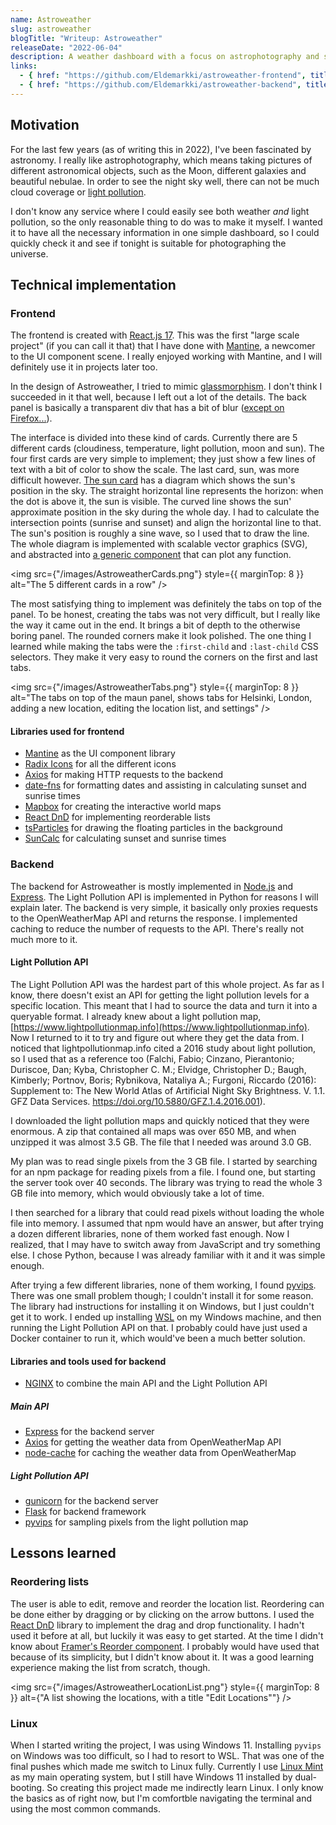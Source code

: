 ```yaml
---
name: Astroweather
slug: astroweather
blogTitle: "Writeup: Astroweather"
releaseDate: "2022-06-04"
description: A weather dashboard with a focus on astrophotography and stargazing conditions
links: 
  - { href: "https://github.com/Eldemarkki/astroweather-frontend", title: "Source code (frontend)" }
  - { href: "https://github.com/Eldemarkki/astroweather-backend", title: "Source code (backend)" }
---
```


## Motivation
For the last few years (as of writing this in 2022), I&apos;ve been fascinated by astronomy. I really like astrophotography, which means taking pictures of different astronomical objects, such as the Moon, different galaxies and beautiful nebulae. In order to see the night sky well, there can not be much cloud coverage or [light pollution](https://en.wikipedia.org/wiki/Light_pollution).


I don&apos;t know any service where I could easily see both weather _and_ light pollution, so the only reasonable thing to do was to make it myself. I wanted it to have all the necessary information in one simple dashboard, so I could quickly check it and see if tonight is suitable for photographing the universe.

## Technical implementation

### Frontend

The frontend is created with [React.js 17](https://reactjs.org/). This was the first &quot;large scale project&quot; (if you can call it that) that I have done with [Mantine](https://mantine.dev/), a newcomer to the UI component scene. I really enjoyed working with Mantine, and I will definitely use it in projects later too.

In the design of Astroweather, I tried to mimic [glassmorphism](https://hype4.academy/articles/design/glassmorphism-in-user-interfaces). I don&apos;t think I succeeded in it that well, because I left out a lot of the details. The back panel is basically a transparent div that has a bit of blur ([except on Firefox...](https://caniuse.com/css-backdrop-filter)).

The interface is divided into these kind of cards. Currently there are 5 different cards (cloudiness, temperature, light pollution, moon and sun). The four first cards are very simple to implement; they just show a few lines of text with a bit of color to show the scale. The last card, sun, was more difficult however. [The sun card](https://github.com/Eldemarkki/astroweather-frontend/blob/cc13fd0dd4ff5e28a2f76c2c91107b614bd4821e/src/components/cards/SunCard.tsx) has a diagram which shows the sun&apos;s position in the sky. The straight horizontal line represents the horizon: when the dot is above it, the sun is visible. The curved line shows the sun&apos; approximate position in the sky during the whole day. I had to calculate the intersection points (sunrise and sunset) and align the horizontal line to that. The sun&apos;s position is roughly a sine wave, so I used that to draw the line. The whole diagram is implemented with scalable vector graphics (SVG), and abstracted into [a generic component](https://github.com/Eldemarkki/astroweather-frontend/blob/cc13fd0dd4ff5e28a2f76c2c91107b614bd4821e/src/components/FunctionDiagram.tsx) that can plot any function.

<img 
  src={"/images/AstroweatherCards.png"}
  style={{ marginTop: 8 }} 
  alt="The 5 different cards in a row"
/>

The most satisfying thing to implement was definitely the tabs on top of the panel. To be honest, creating the tabs was not very difficult, but I really like the way it came out in the end. It brings a bit of depth to the otherwise boring panel. The rounded corners make it look polished. The one thing I learned while making the tabs were the `:first-child` and `:last-child` CSS selectors. They make it very easy to round the corners on the first and last tabs.

<img 
  src={"/images/AstroweatherTabs.png"} 
  style={{ marginTop: 8 }} 
  alt="The tabs on top of the maun panel, shows tabs for Helsinki, London, adding a new location, editing the location list, and settings"
/>

#### Libraries used for frontend

- [Mantine](https://mantine.dev/) as the UI component library
- [Radix Icons](https://icons.radix-ui.com/) for all the different icons
- [Axios](https://axios-http.com/) for making HTTP requests to the backend
- [date-fns](https://date-fns.org/) for formatting dates and assisting in calculating sunset and sunrise times
- [Mapbox](https://www.mapbox.com/) for creating the interactive world maps
- [React DnD](https://react-dnd.github.io/react-dnd/) for implementing reorderable lists
- [tsParticles](https://particles.js.org/) for drawing the floating particles in the background
- [SunCalc](https://github.com/mourner/suncalc) for calculating sunset and sunrise times

### Backend

The backend for Astroweather is mostly implemented in [Node.js](https://nodejs.org/en/) and [Express](https://expressjs.com/). The Light Pollution API is implemented in Python for reasons I will explain later. The backend is very simple, it basically only proxies requests to the OpenWeatherMap API and returns the response. I implemented caching to reduce the number of requests to the API. There&apos;s really not much more to it.

#### Light Pollution API
The Light Pollution API was the hardest part of this whole project. As far as I know, there doesn&apos;t exist an API for getting the light pollution levels for a specific location. This meant that I had to source the data and turn it into a queryable format. I already knew about a light pollution map, [https://www.lightpollutionmap.info](https://www.lightpollutionmap.info). Now I returned to it to try and figure out where they get the data from. I noticed that lightpollutionmap.info cited a 2016 study about light pollution, so I used that as a reference too (Falchi, Fabio; Cinzano, Pierantonio; Duriscoe, Dan; Kyba, Christopher C. M.; Elvidge, Christopher D.; Baugh, Kimberly; Portnov, Boris; Rybnikova, Nataliya A.; Furgoni, Riccardo (2016): Supplement to: The New World Atlas of Artificial Night Sky Brightness. V. 1.1. GFZ Data Services. https://doi.org/10.5880/GFZ.1.4.2016.001).

I downloaded the light pollution maps and quickly noticed that they were enormous. A zip that contained all maps was over 650 MB, and when unzipped it was almost 3.5 GB. The file that I needed was around 3.0 GB.

My plan was to read single pixels from the 3 GB file. I started by searching for an npm package for reading pixels from a file. I found one, but starting the server took over 40 seconds. The library was trying to read the whole 3 GB file into memory, which would obviously take a lot of time.

I then searched for a library that could read pixels without loading the whole file into memory. I assumed that npm would have an answer, but after trying a dozen different libraries, none of them worked fast enough. Now I realized, that I may have to switch away from JavaScript and try something else. I chose Python, because I was already familiar with it and it was simple enough.

After trying a few different libraries, none of them working, I found [pyvips](https://github.com/libvips/pyvips). There was one small problem though; I couldn&apos;t install it for some reason. The library had instructions for installing it on Windows, but I just couldn&apos;t get it to work. I ended up installing [WSL](https://docs.microsoft.com/en-us/windows/wsl/) on my Windows machine, and then running the Light Pollution API on that. I probably could have just used a Docker container to run it, which would&apos;ve been a much better solution.

#### Libraries and tools used for backend

- [NGINX](https://www.nginx.com/) to combine the main API and the Light Pollution API 

##### Main API

- [Express](https://expressjs.com/) for the backend server
- [Axios](https://axios-http.com/) for getting the weather data from OpenWeatherMap API
- [node-cache](https://github.com/node-cache/node-cache) for caching the weather data from OpenWeatherMap

##### Light Pollution API

- [gunicorn](https://gunicorn.org/) for the backend server
- [Flask](https://flask.palletsprojects.com/) for backend framework
- [pyvips](https://github.com/libvips/pyvips) for sampling pixels from the light pollution map

## Lessons learned

### Reordering lists

The user is able to edit, remove and reorder the location list. Reordering can be done either by dragging or by clicking on the arrow buttons. I used the [React DnD](https://react-dnd.github.io/react-dnd/) library to implement the drag and drop functionality. I hadn&apos;t used it before at all, but luckily it was easy to get started. At the time I didn&apos;t know about [Framer&apos;s Reorder component](https://www.framer.com/docs/reorder/). I probably would have used that because of its simplicity, but I didn&apos;t know about it. It was a good learning experience making the list from scratch, though.

<img 
  src={"/images/AstroweatherLocationList.png"} 
  style={{ marginTop: 8 }}
  alt={"A list showing the locations, with a title \"Edit Locations\""}
/>

### Linux

When I started writing the project, I was using Windows 11. Installing `pyvips` on Windows was too difficult, so I had to resort to WSL. That was one of the final pushes which made me switch to Linux fully. Currently I use [Linux Mint](https://www.linuxmint.com/) as my main operating system, but I still have Windows 11 installed by dual-booting. So creating this project made me indirectly learn Linux. I only know the basics as of right now, but I'm comfortble navigating the terminal and using the most common commands.
